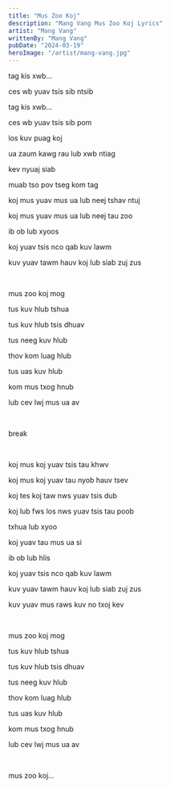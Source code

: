 ```yaml
---
title: "Mus Zoo Koj"
description: "Mang Vang Mus Zoo Koj Lyrics"
artist: "Mang Vang"
writtenBy: "Mang Vang"
pubDate: "2024-03-19"
heroImage: "/artist/mang-vang.jpg"
---
```


tag kis xwb...

ces wb yuav tsis sib ntsib

tag kis xwb...

ces wb yuav tsis sib pom

los kuv puag koj

ua zaum kawg rau lub xwb ntiag

kev nyuaj siab

muab tso pov tseg kom tag

koj mus yuav mus ua lub neej tshav ntuj

koj mus yuav mus ua lub neej tau zoo

ib ob lub xyoos

koj yuav tsis nco qab kuv lawm

kuv yuav tawm hauv koj lub siab zuj zus

<br />

mus zoo koj mog

tus kuv hlub tshua

tus kuv hlub tsis dhuav

tus neeg kuv hlub

thov kom luag hlub

tus uas kuv hlub

kom mus txog hnub

lub cev lwj mus ua av

<br />

break

<br />

koj mus koj yuav tsis tau khwv

koj mus koj yuav tau nyob hauv tsev

koj tes koj taw nws yuav tsis dub

koj lub fws los nws yuav tsis tau poob

txhua lub xyoo

koj yuav tau mus ua si

ib ob lub hlis

koj yuav tsis nco qab kuv lawm

kuv yuav tawm hauv koj lub siab zuj zus

kuv yuav mus raws kuv no txoj kev

<br />

mus zoo koj mog

tus kuv hlub tshua

tus kuv hlub tsis dhuav

tus neeg kuv hlub

thov kom luag hlub

tus uas kuv hlub

kom mus txog hnub

lub cev lwj mus ua av

<br />

mus zoo koj...
